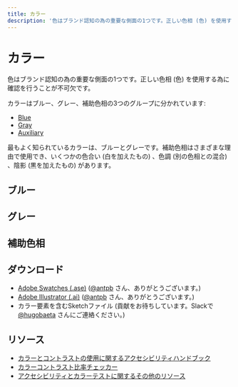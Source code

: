 ```yaml
---
title: カラー
description: '色はブランド認知の為の重要な側面の1つです。正しい色相 (色) を使用する為に確認を行うことが不可欠です。'
---
```



# カラー

色はブランド認知の為の重要な側面の1つです。正しい色相 (色) を使用する為に確認を行うことが不可欠です。

カラーはブルー、グレー、補助色相の3つのグループに分かれています:

-   [Blue](#blue)
-   [Gray](#gray)
-   [Auxiliary](#auxiliary)

最もよく知られているカラーは、ブルーとグレーです。補助色相はさまざまな理由で使用でき、いくつかの色合い (白を加えたもの) 、色調 (別の色相との混合) 、陰影 (黒を加えたもの) があります。

<CalloutCardIdentity />

## ブルー

<ColorSet set="blue" />

## グレー

<ColorSet set="gray" />

## 補助色相

<ColorSet set="accent" />

<ColorInfo />

<TopLink />

## ダウンロード

-   [Adobe Swatches (.ase)](https://cldup.com/41wt38Q-cI.ase) ([@antpb](https://profiles.wordpress.org/antpb/) さん、ありがとうございます。)
-   [Adobe Illustrator (.ai)](https://cldup.com/DG7vCr8ERF.ai) ([@antpb](https://profiles.wordpress.org/antpb/) さん、ありがとうございます。)
-   カラー要素を含むSketchファイル (貢献をお待ちしています。Slackで [@hugobaeta](https://profiles.wordpress.org/hugobaeta/) さんにご連絡ください。)

## リソース

-   [カラーとコントラストの使用に関するアクセシビリティハンドブック](https://make.wordpress.org/accessibility/handbook/design/use-of-color/)
-   [カラーコントラスト比率チェッカー](https://webaim.org/resources/contrastchecker/)
-   [アクセシビリティとカラーテストに関するその他のリソース](https://webaim.org/resources/contrastchecker/)
